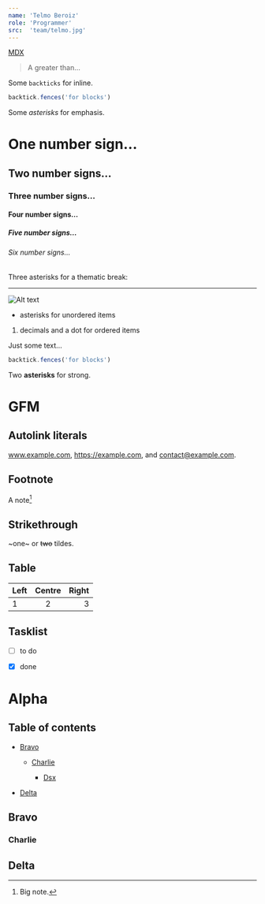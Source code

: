 ```yaml
---
name: 'Telmo Beroiz'
role: 'Programmer'
src:  'team/telmo.jpg'
---
```


[MDX](https://mdxjs.com "title")

> A greater than…

Some `backticks` for inline.

```js
backtick.fences('for blocks')
```

Some *asterisks* for emphasis.

# One number sign…

## Two number signs…

### Three number signs…

#### Four number signs…

##### Five number signs…

###### Six number signs…

Three asterisks for a thematic break:

***

![Alt text](/logo.png "title")

* asterisks for unordered items

1. decimals and a dot for ordered items

		
Just some text…

```js
backtick.fences('for blocks')
```


Two **asterisks** for strong.


# GFM

## Autolink literals

www.example.com, https://example.com, and contact@example.com.

## Footnote

A note[^1]

[^1]: Big note.

## Strikethrough

~one~ or ~~two~~ tildes.

## Table

| Left | Centre | Right |
| :--- | :----: | ----: |
| 1    |   2    |     3 |

## Tasklist

* [ ] to do
* [x] done


# Alpha

## Table of contents

*   [Bravo](#bravo)

    *   [Charlie](#charlie)
    
        *   [Dsx](#Dsx)

*   [Delta](#delta)

## Bravo

### Charlie

## Delta